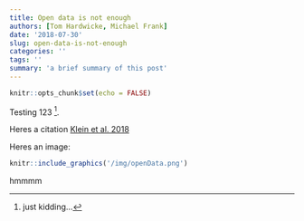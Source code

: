 ```yaml
---
title: Open data is not enough
authors: [Tom Hardwicke, Michael Frank]
date: '2018-07-30'
slug: open-data-is-not-enough
categories: ''
tags: ''
summary: 'a brief summary of this post'
---
```


```r
knitr::opts_chunk$set(echo = FALSE)
```

Testing 123 [^footnote1].

Heres a citation [Klein et al. 2018](http://doi.org/10.1525/collabra.158)


Heres an image:

```r
knitr::include_graphics('/img/openData.png')
```

hmmmm

[^footnote1]: just kidding...

